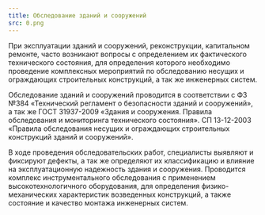 ```yaml
---
title: Обследование зданий и сооружений
src: 0.png
---
```


При эксплуатации зданий и сооружений, реконструкции, капитальном ремонте, часто возникают вопросы с определением их фактического технического состояния, для определения которого необходимо проведение комплексных мероприятий по обследованию несущих и ограждающих строительных конструкций, а так же инженерных систем.

Обследование зданий и сооружений проводится в соответствии с ФЗ №384 «Технический регламент о безопасности зданий и сооружений», а так же ГОСТ 31937-2009 «Здания и сооружения. Правила обследования и мониторинга технического состояния». СП 13-12-2003 «Правила обследования несущих и ограждающих строительных конструкций зданий и сооружений».

В ходе проведения обследовательских работ, специалисты выявляют и фиксируют дефекты, а так же определяют их классификацию и влияние на эксплуатационную надежность здания и сооружения. Проводится комплекс инструментального обследования с применением высокотехнологичного оборудования, для определения физико-механических характеристик возведенных конструкций, а также состояние и качество монтажа инженерных систем.
